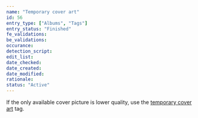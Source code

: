 ```yaml
---
name: "Temporary cover art"
id: 56
entry_type: ["Albums", "Tags"]
entry_status: "Finished"
fe_validations:
be_validations:
occurance:
detection_script:
edit_list:
date_checked:
date_created:
date_modified:
rationale:
status: "Active"
---
```

If the only available cover picture is lower quality, use the [temporary cover art](https://vocadb.net/T/429/temporary-cover-art) tag.